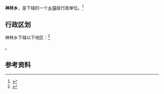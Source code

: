 {{中国乡级行政区|64/04/23/204/000}}

'''神林乡'''，是{{PRC admin/fullname|64/04/23/204/000|3}}下辖的一个[[乡镇|乡镇]]级行政单位。<ref>{{PRC admin/ref sgc|{{PRC admin/parent|64/04/23/204/000}}}}</ref>

== 行政区划 ==

神林乡下辖以下地区：<ref>{{PRC admin/ref sgc|64/04/23/204/000}}</ref>

{{PRC admin/children|64/04/23/204/000}}。

== 参考资料 ==

{{reflist}}

{{行政区划小作品}}
{{PRC admin/navcat|64/04/23/204/000}}
